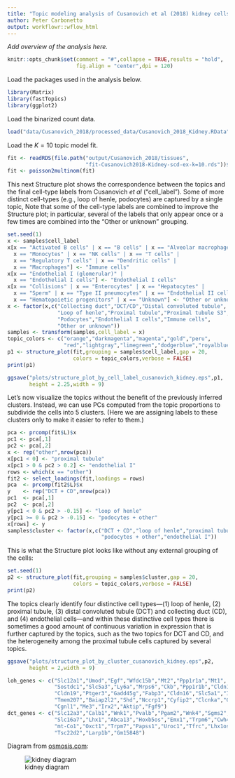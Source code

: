 ```yaml
---
title: "Topic modeling analysis of Cusanovich et al (2018) kidney cells with k = 10 topics"
author: Peter Carbonetto
output: workflowr::wflow_html
---
```


*Add overview of the analysis here.*

```r
knitr::opts_chunk$set(comment = "#",collapse = TRUE,results = "hold",
                      fig.align = "center",dpi = 120)
```

Load the packages used in the analysis below.

```r
library(Matrix)
library(fastTopics)
library(ggplot2)
```

Load the binarized count data.

```r
load("data/Cusanovich_2018/processed_data/Cusanovich_2018_Kidney.RData")
```

Load the $K = 10$ topic model fit.

```r
fit <- readRDS(file.path("output/Cusanovich_2018/tissues",
                         "fit-Cusanovich2018-Kidney-scd-ex-k=10.rds"))$fit
fit <- poisson2multinom(fit)
```

This next Structure plot shows the correspondence between the topics
and the final cell-type labels from Cusanovich *et al*
("cell_label"). Some of more distinct cell-types (e.g., loop of henle,
podocytes) are captured by a single topic, Note that some of the
cell-type labels are combined to improve the Structure plot; in
particular, several of the labels that only appear once or a few times
are combined into the "Other or unknown" grouping.

```r
set.seed(1)
x <- samples$cell_label
x[x == "Activated B cells" | x == "B cells" | x == "Alveolar macrophages" |
  x == "Monocytes" | x == "NK cells" | x == "T cells" | 
  x == "Regulatory T cells" | x == "Dendritic cells" |
  x == "Macrophages"] <- "Immune cells"
x[x == "Endothelial I (glomerular)" |
  x == "Endothelial I cells"] <- "Endothelial I cells"
x[x == "Collisions" | x == "Enterocytes" | x == "Hepatocytes" |
  x == "Sperm" | x == "Type II pneumocytes" | x == "Endothelial II cells" |
  x == "Hematopoietic progenitors" | x == "Unknown"] <- "Other or unknown"
x <- factor(x,c("Collecting duct","DCT/CD","Distal convoluted tubule",
                "Loop of henle","Proximal tubule","Proximal tubule S3",
                "Podocytes","Endothelial I cells","Immune cells",
                "Other or unknown"))
samples <- transform(samples,cell_label = x)
topic_colors <- c("orange","darkmagenta","magenta","gold","peru",
                  "red","lightgray","limegreen","dodgerblue","royalblue")
p1 <- structure_plot(fit,grouping = samples$cell_label,gap = 20,
                     colors = topic_colors,verbose = FALSE)
print(p1)
```

```r
ggsave("plots/structure_plot_by_cell_label_cusanovich_kidney.eps",p1,
       height = 2.25,width = 9)
```

Let's now visualize the topics without the benefit of the previously
inferred clusters. Instead, we can use PCs computed from the topic
proportions to subdivide the cells into 5 clusters. (Here we are
assigning labels to these clusters only to make it easier to refer to
them.)

```r
pca <- prcomp(fit$L)$x
pc1 <- pca[,1]
pc2 <- pca[,2]
x <- rep("other",nrow(pca))
x[pc1 < 0] <- "proximal tubule"
x[pc1 > 0 & pc2 > 0.2] <- "endothelial I"
rows <- which(x == "other")
fit2 <- select_loadings(fit,loadings = rows)
pca  <- prcomp(fit2$L)$x
y    <- rep("DCT + CD",nrow(pca))
pc1  <- pca[,1]
pc2  <- pca[,2]
y[pc1 < 0 & pc2 > -0.15] <- "loop of henle"
y[pc1 >= 0 & pc2 > -0.15] <- "podocytes + other"
x[rows] <- y
samples$cluster <- factor(x,c("DCT + CD","loop of henle","proximal tubule",
                              "podocytes + other","endothelial I"))
```

This is what the Structure plot looks like without any external
grouping of the cells:

```r
set.seed(1)
p2 <- structure_plot(fit,grouping = samples$cluster,gap = 20,
                     colors = topic_colors,verbose = FALSE)
print(p2)
```

The topics clearly identify four distinctive cell types—(1) loop of
henle, (2) proximal tubule, (3) distal convoluted tubule (DCT) and
collecting duct (CD), and (4) endothelial cells—and within these
distinctive cell types there is sometimes a good amount of continuous
variation in expression that is further captured by the topics, such
as the two topics for DCT and CD, and the heterogeneity among the
proximal tubule cells captured by several topics.

```r
ggsave("plots/structure_plot_by_cluster_cusanovich_kidney.eps",p2,
       height = 2,width = 9)
```

```r
loh_genes <- c("Slc12a1","Umod","Egf","Wfdc15b","Mt2","Ppp1r1a","Mt1",
               "Sostdc1","Slc5a3","Ly6a","Mrps6","Ckb","Ppp1r1b","Cldn10",
               "Cldn19","Ptger3","Gadd45g","Fabp3","Cldn16","Slc5a1","Irx1",
               "Tmem207","Baiap2l2","Shd","Nccrp1","Cyfip2","Clcnka","Gcgr",
               "Cgnl1","Me3","Irx2","Aktip","Fgf9")
dct_genes <- c("Slc12a3","Calb1","Wnk1","Pvalb","Pgam2","Wnk4","Sgms2",
               "Slc16a7","Lhx1","Abca13","Hoxb5os","Emx1","Trpm6","Cwh43",
               "mt-Co1","Oxct1","Trpm7","Papss1","Uroc1","Tfrc","Lhx1os",
               "Tsc22d2","Larp1b","Gm15848")
```



Diagram from [osmosis.com](https://www.osmosis.org):

![kidney diagram](kidney.jpg)
